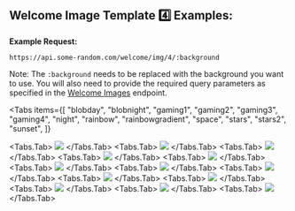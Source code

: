 
## Welcome Image Template 4️⃣ Examples:

**Example Request:**
```url filename="URL"
https://api.some-random.com/welcome/img/4/:background
```

<Callout type="warning">
    Note: The <Code>:background</Code> needs to be replaced with the background you want to use. You will also need to provide the required query parameters as specified in the <a href="/endpoints/Welcome-Images/">Welcome Images</a> endpoint.
</Callout>

<Tabs
  items={[
    "blobday",
    "blobnight",
    "gaming1",
    "gaming2",
    "gaming3",
    "gaming4",
    "night",
    "rainbow",
    "rainbowgradient",
    "space",
    "stars",
    "stars2",
    "sunset",
  ]}
>
  <Tabs.Tab>
    <Image
      src="/images/canvas/welcome/template-4/blobday.png"
      loading="lazy"
      width={1200}
      height={600}
    />
  </Tabs.Tab>
  <Tabs.Tab>
    <Image
      src="/images/canvas/welcome/template-4/blobnight.png"
      loading="lazy"
      width={1200}
      height={600}
    />
  </Tabs.Tab>
  <Tabs.Tab>
    <Image
      src="/images/canvas/welcome/template-4/gaming1.png"
      loading="lazy"
      width={1200}
      height={600}
    />
  </Tabs.Tab>
  <Tabs.Tab>
    <Image
      src="/images/canvas/welcome/template-4/gaming2.png"
      loading="lazy"
      width={1200}
      height={600}
    />
  </Tabs.Tab>
  <Tabs.Tab>
    <Image
      src="/images/canvas/welcome/template-4/gaming3.png"
      loading="lazy"
      width={1200}
      height={600}
    />
  </Tabs.Tab>
  <Tabs.Tab>
    <Image
      src="/images/canvas/welcome/template-4/gaming4.png"
      loading="lazy"
      width={1200}
      height={600}
    />
  </Tabs.Tab>
  <Tabs.Tab>
    <Image
      src="/images/canvas/welcome/template-4/night.png"
      loading="lazy"
      width={1200}
      height={600}
    />
  </Tabs.Tab>
  <Tabs.Tab>
    <Image
      src="/images/canvas/welcome/template-4/rainbow.png"
      loading="lazy"
      width={1200}
      height={600}
    />
  </Tabs.Tab>
  <Tabs.Tab>
    <Image
      src="/images/canvas/welcome/template-4/rainbowgradient.png"
      loading="lazy"
      width={1200}
      height={600}
    />
  </Tabs.Tab>
  <Tabs.Tab>
    <Image
      src="/images/canvas/welcome/template-4/space.png"
      loading="lazy"
      width={1200}
      height={600}
    />
  </Tabs.Tab>
  <Tabs.Tab>
    <Image
      src="/images/canvas/welcome/template-4/stars.png"
      loading="lazy"
      width={1200}
      height={600}
    />
  </Tabs.Tab>
  <Tabs.Tab>
    <Image
      src="/images/canvas/welcome/template-4/stars2.png"
      loading="lazy"
      width={1200}
      height={600}
    />
  </Tabs.Tab>
  <Tabs.Tab>
    <Image
      src="/images/canvas/welcome/template-4/sunset.png"
      loading="lazy"
      width={1200}
      height={600}
    />
  </Tabs.Tab>
</Tabs>